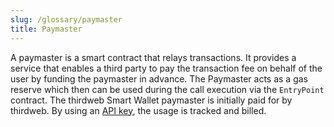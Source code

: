 ```yaml
---
slug: /glossary/paymaster
title: Paymaster
---
```


A paymaster is a smart contract that relays transactions.
It provides a service that enables a third party to pay the transaction fee on behalf
of the user by funding the paymaster in advance.
The Paymaster acts as a gas reserve which then can be used during the call execution via the
`EntryPoint` contract.
The thirdweb Smart Wallet paymaster is initially paid for by thirdweb.
By using an [API key](/api-keys), the usage is tracked and billed.
